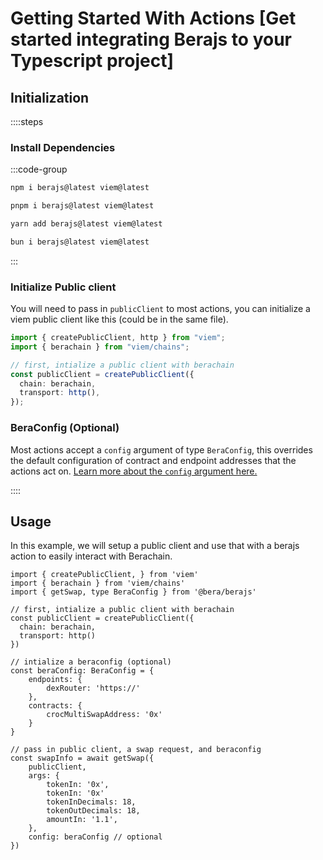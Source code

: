 # Getting Started With Actions [Get started integrating Berajs to your Typescript project]

## Initialization

::::steps

### Install Dependencies

:::code-group

```bash [npm]
npm i berajs@latest viem@latest
```

```bash [pnpm]
pnpm i berajs@latest viem@latest
```

```bash [yarn]
yarn add berajs@latest viem@latest
```

```bash [bun]
bun i berajs@latest viem@latest
```

:::

### Initialize Public client

You will need to pass in `publicClient` to most actions, you can initialize a viem public client like this (could be in the same file).

```ts
import { createPublicClient, http } from "viem";
import { berachain } from "viem/chains";

// first, intialize a public client with berachain
const publicClient = createPublicClient({
  chain: berachain,
  transport: http(),
});
```

### BeraConfig (Optional)

Most actions accept a `config` argument of type `BeraConfig`, this overrides the default configuration of contract and endpoint addresses that the actions act on. [Learn more about the `config` argument here.](/bera-config)

::::

## Usage

In this example, we will setup a public client and use that with a berajs action to easily interact with Berachain.

```tsx [app.ts]
import { createPublicClient, } from 'viem'
import { berachain } from 'viem/chains'
import { getSwap, type BeraConfig } from '@bera/berajs'

// first, intialize a public client with berachain
const publicClient = createPublicClient({
  chain: berachain,
  transport: http()
})

// intialize a beraconfig (optional)
const beraConfig: BeraConfig = {
    endpoints: {
        dexRouter: 'https://'
    },
    contracts: {
        crocMultiSwapAddress: '0x'
    }
}

// pass in public client, a swap request, and beraconfig
const swapInfo = await getSwap({
    publicClient,
    args: {
        tokenIn: '0x',
        tokenIn: '0x'
        tokenInDecimals: 18,
        tokenOutDecimals: 18,
        amountIn: '1.1',
    },
    config: beraConfig // optional
})
```
